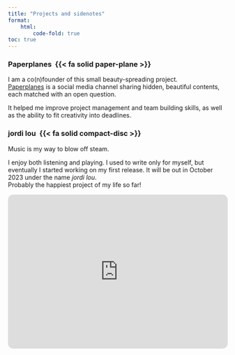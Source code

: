 ```yaml
---
title: "Projects and sidenotes"
format:
    html:
        code-fold: true
toc: true
---
```



### Paperplanes &nbsp;{{< fa solid paper-plane >}}
I am a co(n)founder of this small beauty-spreading project.\    
[Paperplanes](https://t.me/via_paperplanes) is a social media channel sharing hidden, beautiful contents, each matched with an open question.

It helped me improve project management and team building skills, as well as the ability to fit creativity into deadlines.

<script async src="https://telegram.org/js/telegram-widget.js?22" data-telegram-post="via_paperplanes/82" data-width="100%"></script>

### jordi lou &nbsp;{{< fa solid compact-disc >}}
Music is my way to blow off steam.

I enjoy both listening and playing. I used to write only for myself, but eventually I started working on my first release. It will be out in October 2023 under the name *jordi lou*. \   
Probably the happiest project of my life so far!

<iframe style="border-radius:12px" src="https://open.spotify.com/embed/artist/1nSDSmSE8lSE5QVeyzF9dq?utm_source=generator&theme=0" width="100%" height="352" frameBorder="0" allowfullscreen="" allow="autoplay; clipboard-write; encrypted-media; fullscreen; picture-in-picture" loading="lazy"></iframe>